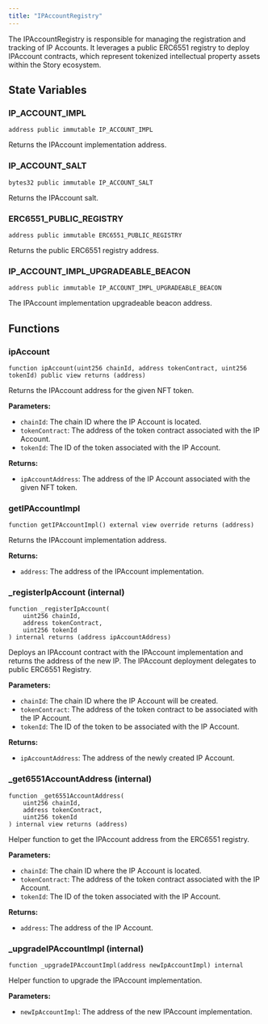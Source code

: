 ```yaml
---
title: "IPAccountRegistry"
---
```


The IPAccountRegistry is responsible for managing the registration and tracking of IP Accounts. It leverages a public ERC6551 registry to deploy IPAccount contracts, which represent tokenized intellectual property assets within the Story ecosystem.

## State Variables

### IP_ACCOUNT_IMPL

```solidity
address public immutable IP_ACCOUNT_IMPL
```

Returns the IPAccount implementation address.

### IP_ACCOUNT_SALT

```solidity
bytes32 public immutable IP_ACCOUNT_SALT
```

Returns the IPAccount salt.

### ERC6551_PUBLIC_REGISTRY

```solidity
address public immutable ERC6551_PUBLIC_REGISTRY
```

Returns the public ERC6551 registry address.

### IP_ACCOUNT_IMPL_UPGRADEABLE_BEACON

```solidity
address public immutable IP_ACCOUNT_IMPL_UPGRADEABLE_BEACON
```

The IPAccount implementation upgradeable beacon address.

## Functions

### ipAccount

```solidity
function ipAccount(uint256 chainId, address tokenContract, uint256 tokenId) public view returns (address)
```

Returns the IPAccount address for the given NFT token.

**Parameters:**

- `chainId`: The chain ID where the IP Account is located.
- `tokenContract`: The address of the token contract associated with the IP Account.
- `tokenId`: The ID of the token associated with the IP Account.

**Returns:**

- `ipAccountAddress`: The address of the IP Account associated with the given NFT token.

### getIPAccountImpl

```solidity
function getIPAccountImpl() external view override returns (address)
```

Returns the IPAccount implementation address.

**Returns:**

- `address`: The address of the IPAccount implementation.

### \_registerIpAccount (internal)

```solidity
function _registerIpAccount(
    uint256 chainId,
    address tokenContract,
    uint256 tokenId
) internal returns (address ipAccountAddress)
```

Deploys an IPAccount contract with the IPAccount implementation and returns the address of the new IP. The IPAccount deployment delegates to public ERC6551 Registry.

**Parameters:**

- `chainId`: The chain ID where the IP Account will be created.
- `tokenContract`: The address of the token contract to be associated with the IP Account.
- `tokenId`: The ID of the token to be associated with the IP Account.

**Returns:**

- `ipAccountAddress`: The address of the newly created IP Account.

### \_get6551AccountAddress (internal)

```solidity
function _get6551AccountAddress(
    uint256 chainId,
    address tokenContract,
    uint256 tokenId
) internal view returns (address)
```

Helper function to get the IPAccount address from the ERC6551 registry.

**Parameters:**

- `chainId`: The chain ID where the IP Account is located.
- `tokenContract`: The address of the token contract associated with the IP Account.
- `tokenId`: The ID of the token associated with the IP Account.

**Returns:**

- `address`: The address of the IP Account.

### \_upgradeIPAccountImpl (internal)

```solidity
function _upgradeIPAccountImpl(address newIpAccountImpl) internal
```

Helper function to upgrade the IPAccount implementation.

**Parameters:**

- `newIpAccountImpl`: The address of the new IPAccount implementation.
